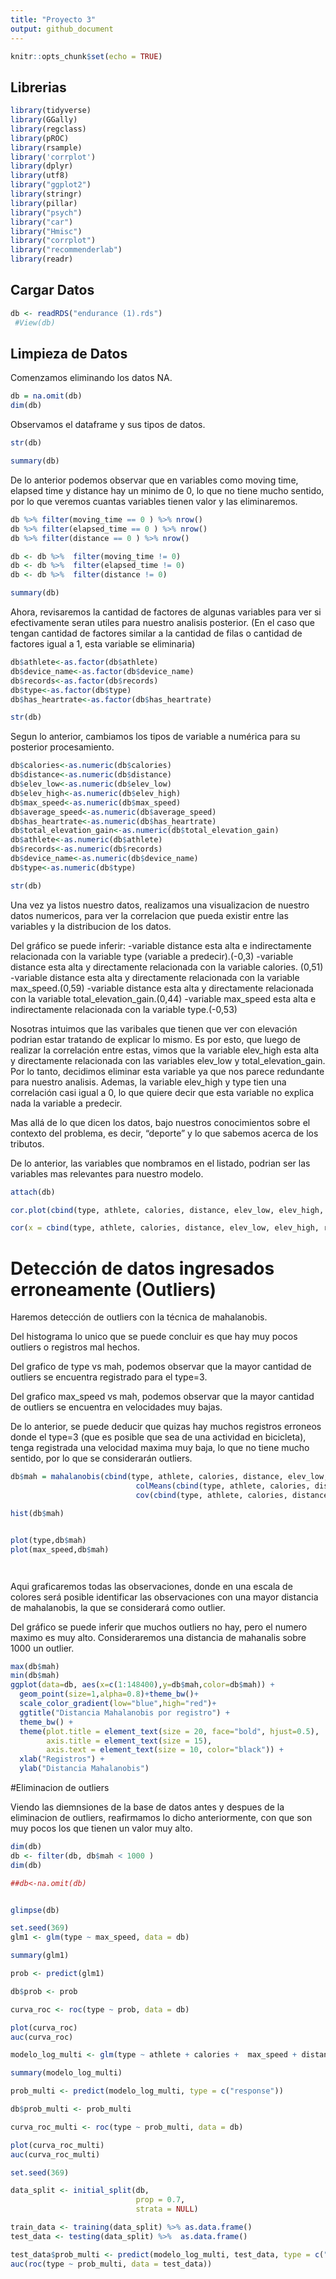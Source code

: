 ```yaml
---
title: "Proyecto 3"
output: github_document
---
```


```r
knitr::opts_chunk$set(echo = TRUE)
```

## Librerias
```r
library(tidyverse)
library(GGally)
library(regclass)
library(pROC)
library(rsample)
library('corrplot')
library(dplyr)
library(utf8)
library("ggplot2")
library(stringr)
library(pillar)
library("psych")
library("car")
library("Hmisc")
library("corrplot")
library("recommenderlab")
library(readr)

```


## Cargar Datos
```r
db <- readRDS("endurance (1).rds")
 #View(db)
```


## Limpieza de Datos
Comenzamos eliminando los datos NA.
```r
db = na.omit(db)
dim(db)
```
Observamos el dataframe y sus tipos de datos. 
```r
str(db)

summary(db)
```

De lo anterior podemos observar que en variables como moving time, elapsed time y distance hay un minimo de 0, lo que no tiene mucho sentido, por lo que veremos cuantas variables tienen valor y las eliminaremos.
```r
db %>% filter(moving_time == 0 ) %>% nrow()
db %>% filter(elapsed_time == 0 ) %>% nrow()
db %>% filter(distance == 0 ) %>% nrow() 

```

```r
db <- db %>%  filter(moving_time != 0)
db <- db %>%  filter(elapsed_time != 0)
db <- db %>%  filter(distance != 0)

summary(db)
```

Ahora, revisaremos la cantidad de factores de algunas variables para ver si efectivamente seran utiles para nuestro analisis posterior. (En el caso que tengan cantidad de factores similar a la cantidad de filas o cantidad de factores igual a 1, esta variable se eliminaria) 
```r
db$athlete<-as.factor(db$athlete)
db$device_name<-as.factor(db$device_name)
db$records<-as.factor(db$records)
db$type<-as.factor(db$type)
db$has_heartrate<-as.factor(db$has_heartrate)

str(db)
```

Segun lo anterior, cambiamos los tipos de variable a numérica para su posterior procesamiento.
```r
db$calories<-as.numeric(db$calories)
db$distance<-as.numeric(db$distance)
db$elev_low<-as.numeric(db$elev_low)
db$elev_high<-as.numeric(db$elev_high)
db$max_speed<-as.numeric(db$max_speed)
db$average_speed<-as.numeric(db$average_speed)
db$has_heartrate<-as.numeric(db$has_heartrate)
db$total_elevation_gain<-as.numeric(db$total_elevation_gain)
db$athlete<-as.numeric(db$athlete)
db$records<-as.numeric(db$records)
db$device_name<-as.numeric(db$device_name)
db$type<-as.numeric(db$type)

str(db)
```

Una vez ya listos nuestro datos, realizamos una visualizacion de nuestro datos numericos, para ver la correlacion que pueda existir entre las variables y la distribucion de los datos.

Del gráfico se puede inferir:
-variable distance esta alta e indirectamente relacionada con la variable type (variable a predecir).(-0,3)
-variable distance esta alta y directamente relacionada con la variable calories. (0,51)
-variable distance esta alta y directamente relacionada con la variable max_speed.(0,59)
-variable distance esta alta y directamente relacionada con la variable total_elevation_gain.(0,44)
-variable max_speed esta alta e indirectamente relacionada con la variable type.(-0,53)

Nosotras intuimos que las varibales que tienen que ver con elevación podrian estar tratando de explicar lo mismo. Es por esto, que luego de realizar la correlación entre estas, vimos que la variable elev_high esta alta y directamente relacionada con las variables elev_low y total_elevation_gain. Por lo tanto, decidimos eliminar esta variable ya que nos parece redundante para nuestro analisis. Ademas, la variable elev_high y type tien una correlación casi igual a 0, lo que quiere decir que esta variable no explica nada la variable a predecir.

Mas allá de lo que dicen los datos, bajo nuestros conocimientos sobre el contexto del problema, es decir, "deporte" y lo que sabemos acerca de los tributos.

De lo anterior, las variables que nombramos en el listado, podrian ser las variables mas relevantes para nuestro modelo. 

```r
attach(db)

cor.plot(cbind(type, athlete, calories, distance, elev_low, elev_high, records, max_speed, moving_time, elapsed_time, average_speed, has_heartrate, total_elevation_gain, device_name))

cor(x = cbind(type, athlete, calories, distance, elev_low, elev_high, records, max_speed, moving_time, elapsed_time, average_speed, has_heartrate, total_elevation_gain,  device_name), method = "pearson")

```
# Detección de datos ingresados erroneamente (Outliers)

Haremos detección de outliers con la técnica de mahalanobis.

Del histograma lo unico que se puede concluir es que hay muy pocos outliers o registros mal hechos.

Del grafico de type vs mah, podemos observar que la mayor cantidad de outliers se encuentra registrado para el type=3.

Del grafico max_speed vs mah, podemos observar que la mayor cantidad de outliers se encuentra en velocidades muy bajas.

De lo anterior, se puede deducir que quizas hay muchos registros erroneos donde el type=3 (que es posible que sea de una actividad en bicicleta), tenga registrada una velocidad maxima muy baja, lo que no tiene mucho sentido, por lo que se considerarán outliers.
```r
db$mah = mahalanobis(cbind(type, athlete, calories, distance, elev_low, elev_high, records, max_speed, moving_time, elapsed_time, average_speed, has_heartrate, total_elevation_gain, device_name) ,
                            colMeans(cbind(type, athlete, calories, distance, elev_low, elev_high, records, max_speed, moving_time, elapsed_time, average_speed, has_heartrate, total_elevation_gain, device_name)),
                            cov(cbind(type, athlete, calories, distance, elev_low, elev_high, records, max_speed, moving_time, elapsed_time, average_speed, has_heartrate, total_elevation_gain, device_name)))

hist(db$mah)


plot(type,db$mah)
plot(max_speed,db$mah)




```
Aqui graficaremos todas las observaciones, donde en una escala de colores será posible identificar las observaciones con una mayor distancia de mahalanobis, la que se considerará como outlier.

Del gráfico se puede inferir que muchos outliers no hay, pero  el numero maximo es muy alto. Consideraremos una distancia de mahanalis sobre 1000 un outlier.
```r

max(db$mah)
min(db$mah)
ggplot(data=db, aes(x=c(1:148400),y=db$mah,color=db$mah)) +
  geom_point(size=1,alpha=0.8)+theme_bw()+
  scale_color_gradient(low="blue",high="red")+
  ggtitle("Distancia Mahalanobis por registro") + 
  theme_bw() +
  theme(plot.title = element_text(size = 20, face="bold", hjust=0.5),
        axis.title = element_text(size = 15),
        axis.text = element_text(size = 10, color="black")) +
  xlab("Registros") + 
  ylab("Distancia Mahalanobis") 

```
#Eliminacion de outliers

Viendo las diemnsiones de la base de datos antes y despues de la eliminacion de outliers, reafirmamos lo dicho anteriormente, con que son muy pocos los que tienen un valor muy alto.
```r
dim(db)
db <- filter(db, db$mah < 1000 )
dim(db)

```

```r
##db<-na.omit(db)


glimpse(db)

set.seed(369)
glm1 <- glm(type ~ max_speed, data = db)

summary(glm1)
```

```r
prob <- predict(glm1)

db$prob <- prob

curva_roc <- roc(type ~ prob, data = db)

plot(curva_roc)
auc(curva_roc)
```

```r

modelo_log_multi <- glm(type ~ athlete + calories +  max_speed + distance  , data = db)

summary(modelo_log_multi)
```

```r
prob_multi <- predict(modelo_log_multi, type = c("response"))

db$prob_multi <- prob_multi

curva_roc_multi <- roc(type ~ prob_multi, data = db)

plot(curva_roc_multi)
auc(curva_roc_multi)
```

```r
set.seed(369)

data_split <- initial_split(db,
                            prop = 0.7,
                            strata = NULL)

train_data <- training(data_split) %>% as.data.frame() 
test_data <- testing(data_split) %>%  as.data.frame()

test_data$prob_multi <- predict(modelo_log_multi, test_data, type = c("response"))
auc(roc(type ~ prob_multi, data = test_data))
```




